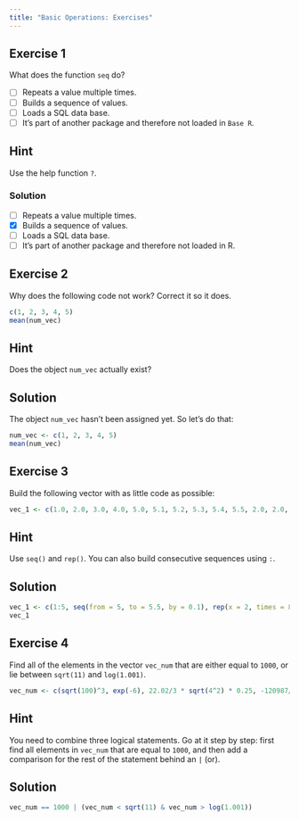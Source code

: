 ```yaml
---
title: "Basic Operations: Exercises"
---
```


## Exercise 1

What does the function `seq` do?

-   [ ] Repeats a value multiple times.
-   [ ] Builds a sequence of values.
-   [ ] Loads a SQL data base.
-   [ ] It's part of another package and therefore not loaded in `Base R`.

::: {.callout-tip collapse="true"}
## Hint

Use the help function `?`.
:::

::: {.callout-caution collapse="true"}
### Solution

-   [ ] Repeats a value multiple times.
-   [x] Builds a sequence of values.
-   [ ] Loads a SQL data base.
-   [ ] It's part of another package and therefore not loaded in R.
:::

## Exercise 2

Why does the following code not work? Correct it so it does.

```r
c(1, 2, 3, 4, 5)
mean(num_vec)
```

::: {.callout-tip collapse="true"}
## Hint

Does the object `num_vec` actually exist?
:::

::: {.callout-caution collapse="true"}
## Solution

The object `num_vec` hasn't been assigned yet. So let's do that:

```r
num_vec <- c(1, 2, 3, 4, 5)
mean(num_vec)
```
:::

## Exercise 3

Build the following vector with as little code as possible:

```r
vec_1 <- c(1.0, 2.0, 3.0, 4.0, 5.0, 5.1, 5.2, 5.3, 5.4, 5.5, 2.0, 2.0, 2.0, 2.0, 2.0, 2.0, 2.0, 2.0)
```

::: {.callout-tip collapse="true"}
## Hint

Use `seq()` and `rep()`. You can also build consecutive sequences using `:`.
:::

::: {.callout-caution collapse="true"}
## Solution

```r
vec_1 <- c(1:5, seq(from = 5, to = 5.5, by = 0.1), rep(x = 2, times = 8))
vec_1
```
:::

## Exercise 4

Find all of the elements in the vector `vec_num` that are either equal to `1000`, or lie between `sqrt(11)` and `log(1.001)`.

```r
vec_num <- c(sqrt(100)^3, exp(-6), 22.02/3 * sqrt(4^2) * 0.25, -120987/(47621 * 1.3 ^ 4 ))
```

::: {.callout-tip collapse="true"}
## Hint

You need to combine three logical statements. Go at it step by step: first find all elements in `vec_num` that are equal to `1000`, and then add a comparison for the rest of the statement behind an `|` (or).
:::

::: {.callout-caution collapse="true"}
## Solution

```r
vec_num == 1000 | (vec_num < sqrt(11) & vec_num > log(1.001))
```
:::
